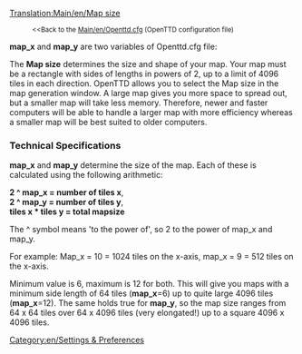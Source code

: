 [[Translation:Main/en/Map size]]
:<small><<Back to the [[Main/en/Openttd.cfg]] (OpenTTD configuration file)</small>

'''map_x''' and '''map_y''' are two variables of Openttd.cfg file:

The '''Map size''' determines the size and shape of your map.  Your map must be a rectangle with sides of lengths in powers of 2, up to a limit of 4096 tiles in each direction.  OpenTTD allows you to select the Map size in the map generation window.  A large map gives you more space to spread out, but a smaller map will take less memory.  Therefore, newer and faster computers will be able to handle a larger map with more efficiency whereas a smaller map will be best suited to older computers.

=== Technical Specifications ===
'''map_x''' and '''map_y''' determine the size of the map. Each of these is calculated using the following arithmetic:

'''2 ^ map_x = number of tiles x''',<br>
'''2 ^ map_y = number of tiles y''',<br>
'''tiles x * tiles y = total mapsize'''

The ^ symbol means 'to the power of', so 2 to the power of map_x and map_y.

For example: Map_x = 10 = 1024 tiles on the x-axis, map_x = 9 = 512 tiles on the x-axis.

Minimum value is 6, maximum is 12 for both. This will give you maps with a minimum side length of 64 tiles ('''map_x'''=6) up to quite large 4096 tiles ('''map_x'''=12). The same holds true for '''map_y''', so the map size ranges from 64 x 64 tiles over 64 x 4096 tiles (very elongated!) up to a square 4096 x 4096 tiles.

[[Category:en/Settings & Preferences]]